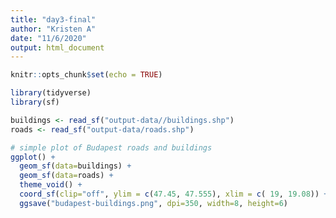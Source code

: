 ```yaml
---
title: "day3-final"
author: "Kristen A"
date: "11/6/2020"
output: html_document
---
```


```r
knitr::opts_chunk$set(echo = TRUE)
```

```r
library(tidyverse)
library(sf)
```

```r
buildings <- read_sf("output-data//buildings.shp")
roads <- read_sf("output-data/roads.shp")
```

```r
# simple plot of Budapest roads and buildings
ggplot() +
  geom_sf(data=buildings) +
  geom_sf(data=roads) +
  theme_void() +
  coord_sf(clip="off", ylim = c(47.45, 47.555), xlim = c( 19, 19.08)) +
  ggsave("budapest-buildings.png", dpi=350, width=8, height=6)
```

